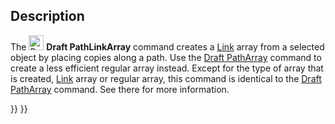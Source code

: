 <languages/>

{{Docnav
|[[Draft_PathArray|PathArray]]
|[[Draft_PointArray|PointArray]]
|[[Draft_Workbench|Draft]]
|IconL=Draft_PathArray.svg
|IconR=Draft_PointArray.svg
|IconC=Workbench_Draft.svg
}}

{{GuiCommand
|Name=Draft PathLinkArray
|MenuLocation=Modification → Array Tools → Path Link Array
|Workbenches=[[Draft_Workbench|Draft]]
|Version=0.19
|SeeAlso=[[Draft_OrthoArray|Draft OrthoArray]], [[Draft_PolarArray|Draft PolarArray]], [[Draft_CircularArray|Draft CircularArray]], [[Draft_PathArray|Draft PathArray]], [[Draft_PointArray|Draft PointArray]], [[Draft_PointLinkArray|Draft PointLinkArray]]
}}

==Description==

The [[Image:Draft_PathLinkArray.svg|24px]] '''Draft PathLinkArray''' command creates a [[App_Link|Link]] array from a selected object by placing copies along a path. Use the [[Draft_PathArray|Draft PathArray]] command to create a less efficient regular array instead. Except for the type of array that is created, [[App_Link|Link]] array or regular array, this command is identical to the [[Draft_PathArray|Draft PathArray]] command. See there for more information.


{{Docnav
|[[Draft_PathArray|PathArray]]
|[[Draft_PointArray|PointArray]]
|[[Draft_Workbench|Draft]]
|IconL=Draft_PathArray.svg
|IconR=Draft_PointArray.svg
|IconC=Workbench_Draft.svg
}}

{{Draft Tools navi{{#translation:}}}}
{{Userdocnavi{{#translation:}}}}